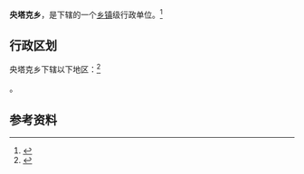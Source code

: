 {{中国乡级行政区|65/31/27/202/000}}

'''央塔克乡'''，是{{PRC admin/fullname|65/31/27/202/000|3}}下辖的一个[[乡镇|乡镇]]级行政单位。<ref>{{PRC admin/ref sgc|{{PRC admin/parent|65/31/27/202/000}}}}</ref>

== 行政区划 ==

央塔克乡下辖以下地区：<ref>{{PRC admin/ref sgc|65/31/27/202/000}}</ref>

{{PRC admin/children|65/31/27/202/000}}。

== 参考资料 ==

{{reflist}}

{{行政区划小作品}}
{{PRC admin/navcat|65/31/27/202/000}}